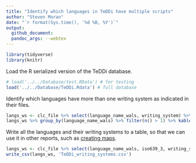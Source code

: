```yaml
---
title: "Identify which languages in TeDDi have multiple scripts"
author: "Steven Moran"
date: "`r format(Sys.time(), '%d %B, %Y')`"
output:
  github_document:
  pandoc_args: --webtex
---
```


```r
library(tidyverse)
library(knitr)
```

Load the R serialized version of the TeDDi database.

```r
# load('../../Database/test.RData') # for testing
load('../../Database/TeDDi.Rdata') # full database
```

Identify which languages have more than one writing system as indicated in their files.

```r
langs_ws <- clc_file %>% select(language_name_wals, writing_system) %>% group_by(language_name_wals, writing_system) %>% distinct()
langs_ws %>% group_by(language_name_wals) %>% filter(n() > 1) %>% kable()
```

Write all the languages and their writing systems to a table, so that we can use it in other reports, such as [creating maps](../maps/maps.md).

```r
langs_ws <- clc_file %>% select(language_name_wals, iso639_3, writing_system) %>% group_by(language_name_wals, writing_system) %>% distinct()
write_csv(langs_ws, 'TeDDi_writing_systems.csv')
```

